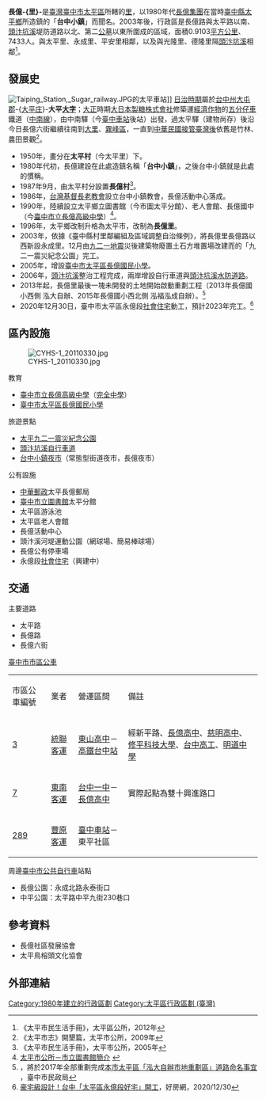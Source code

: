 {{ROC Village or Li Info
| Village/LiName = 長億
| Village/Li = 里
| City/CountyName = 臺中市
| DivName = 太平區
| OldName = 台中小鎮
| AreaTotal = 0.9103
| Sub = 20
| HouseholdTotal = 2,372
| YearMonth = 2020年3月
| PopTotal = 7,433
| Male = 
| Female = 
| Longitude = 
| Latitude = 
| Neighbors = -{[[太平里_(太平區)|太平里]]、[[永成里_(太平區)|永成里]]、[[平安里_(太平區)|平安里]]、[[光隆里|光隆里]]、[[永隆里_(太平區)|永隆里]]、[[德隆里|德隆里]]}-
| MapLocation = 
| Head = 林泳鰡
| Address = <br>太平三街61號
| Website = 
| Photo = Taiping City, Taichung Town.JPG
| Photo size = 
| Caption = 台中小鎮別墅型建築
| DataSource = 
}}

'''長億-{里}-'''是[[臺灣|臺灣]][[臺中市|臺中市]][[太平區_(臺中市)|太平區]]所轄的[[村|里]]，以1980年代[[長億集團|長億集團]]在當時[[臺中縣|臺中縣]][[太平區_(臺中市)|太平鄉]]所造鎮的「'''台中小鎮'''」而聞名。2003年後，行政區是長億路與太平路以南、[[頭汴坑溪|頭汴坑溪]]堤防道路以北、第二[[公墓|公墓]]以東所圍成的區域，面積0.9103[[平方公里|平方公里]]、7433人。與太平里、永成里、平安里相鄰，以及與光隆里、德隆里隔[[頭汴坑溪|頭汴坑溪]]相鄰<ref>《太平市民生活手冊》，太平區公所，2012年</ref>。

== 發展史 ==
[[File:Taiping_Station,_Sugar_railway.JPG|thumb]]的太平車站]]
[[台灣日治時期|日治時期]]屬於[[台中州|台中州]][[大屯郡|大屯郡]]-{[[大平庄|大平庄]]}-'''大平[[大字_(行政區劃)|大字]]'''；[[大正|大正]]時期[[大日本製糖株式會社|大日本製糖株式會社]]修築運[[經濟作物|經濟作物]]的[[五分仔車|五分仔車]]鐵道（[[中濁線|中南線]]），由中南驛（今[[臺中車站|臺中車站]]後站）出發，過太平驛（建物尚存）後沿今日長億六街繼續往南到[[大里區|大里]]、[[霧峰區|霧峰區]]，一直到[[臺灣戰後時期|中華民國接管臺灣後]]依舊是竹林、農田景觀<ref>《太平市志》開墾篇，太平市公所，2009年</ref>。
*1950年，畫分在'''太平村'''（今太平里）下。
*1980年代初，長億建設在此處造鎮名稱「'''台中小鎮'''」，之後台中小鎮就是此處的慣稱。
*1987年9月，由太平村分設置'''長億村'''<ref>《太平市民生活手冊》，太平市公所，2005年</ref>。
*1986年，[[台灣基督長老教會|台灣基督長老教會]]設立台中小鎮教會，長億活動中心落成。
*1990年，陸續設立太平鄉立圖書館（今市圖太平分館）、老人會館、長億國中（今[[臺中市立長億高級中學|臺中市立長億高級中學]]）<ref>[http://www.taiping.gov.tw/library/about.asp 太平市公所－市立圖書館簡介] {{webarchive|url=https://web.archive.org/web/20100106165611/http://www.taiping.gov.tw/library/about.asp |date=2010-01-06 }}</ref>。
*1996年，太平鄉改制升格為太平市，改制為'''長億里'''。
*2003年，依據《臺中縣村里鄰編組及區域調整自治條例》，將長億里長億路以西新設永成里。12月由[[921大地震|九二一地震]]災後建築物廢置土石方堆置場改建而的「九二一震災紀念公園」完工。
*2005年，增設[[臺中市太平區長億國民小學|臺中市太平區長億國民小學]]。
*2006年，[[頭汴坑溪|頭汴坑溪]]整治工程完成，兩岸增設自行車道與[[頭汴坑溪水防道路|頭汴坑溪水防道路]]。
*2013年起，長億里最後一塊未開發的土地開始啟動重劃工程（2013年長億國小西側 泓大自辦、2015年長億國小西北側 泓福泓成自辦）。<ref>，將於2017年全部重劃完成[http://www.civil.taichung.gov.tw/ct.asp?xItem=1763426&ctNode=31613&mp=10201D 本市太平區「泓大自辦市地重劃區」道路命名事宜] {{Wayback|url=http://www.civil.taichung.gov.tw/ct.asp?xItem=1763426&ctNode=31613&mp=10201D |date=20170118054133 }}，臺中市民政局</ref>
*2020年12月30日，臺中市太平區永億段[[社會住宅|社會住宅]]動工，預計2023年完工。<ref>[https://news.housefun.com.tw/news/article/amp/525082281875.html 豪宅級設計！台中「太平區永億段好宅」開工]，好房網，2020/12/30</ref>

== 區內設施 ==
[[File:CYHS-1_20110330.jpg|thumb]]
;教育
*[[臺中市立長億高級中學|臺中市立長億高級中學]]（[[完全中學|完全中學]]）
*[[臺中市太平區長億國民小學|臺中市太平區長億國民小學]]

;旅遊景點
*[[太平九二一震災紀念公園|太平九二一震災紀念公園]]
*[[頭汴坑溪自行車道|頭汴坑溪自行車道]]
*[[台中小鎮夜市|台中小鎮夜市]]（常態型街道夜市，長億夜市）

;公有設施
*[[中華郵政|中華郵政]]太平長億郵局
*[[臺中市立圖書館|臺中市立圖書館]]太平分館
*太平區游泳池
*太平區老人會館
*長億活動中心
*頭汴溪河堤運動公園（網球場、簡易棒球場）
*長億公有停車場
*永億段[[社會住宅|社會住宅]]（興建中）

== 交通 ==
;主要道路
*太平路
*長億路
*長億六街

;[[臺中市市區公車|臺中市市區公車]]
{| class="wikitable"
|市區公車編號||業者||營運區間||備註
|-
|[[台中市公車3路|3]]||[[統聯客運|統聯客運]]||[[臺中市立東山高級中學|東山高中]]－[[台中車站_(高鐵)|高鐵台中站]]||經新平路、[[臺中市立長億高級中學|長億高中]]、[[臺中市私立慈明高級中學|慈明高中]]、[[修平科技大學|修平科技大學]]、[[國立臺中高級工業職業學校|台中高工]]、[[臺中市私立明道高級中學|明道中學]]
|-
|[[台中市公車7路|7]]||[[東南客運|東南客運]]||[[國立臺中第一高級中學|台中一中]]－[[臺中市立長億高級中學|長億高中]]||實際起點為雙十興進路口
|-
|[[台中市公車289路|289]]||[[豐原客運|豐原客運]]||[[臺中車站|臺中車站]]－東平社區||
|}

;周邊[[臺中市公共自行車租賃系統|臺中市公共自行車]]站點
*長億公園：永成北路永泰街口
*中平公園：太平路中平九街230巷口

== 參考資料 ==
<references/>
*長億社區發展協會
*太平鳥榕頭文化協會

== 外部連結 ==

{{臺中市太平區行政區劃}}
[[Category:1980年建立的行政區劃|Category:1980年建立的行政區劃]]
[[Category:太平區行政區劃_(臺灣)|Category:太平區行政區劃 (臺灣)]]